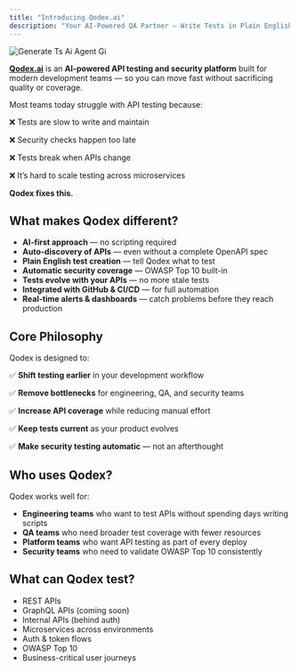 ```yaml
---
title: "Introducing Qodex.ai"
description: "Your AI-Powered QA Partner — Write Tests in Plain English, Catch Bugs Before They Ship, and Secure Every API Endpoint."
---
```


![Generate Ts Ai Agent Gi](/images/generate-ts-ai-agent.gif)

[**Qodex.ai**](http://Qodex.ai) is an **AI-powered API testing and security platform** built for modern development teams — so you can move fast without sacrificing quality or coverage.

Most teams today struggle with API testing because:

❌ Tests are slow to write and maintain

❌ Security checks happen too late

❌ Tests break when APIs change

❌ It’s hard to scale testing across microservices

**Qodex fixes this.**

## What makes Qodex different?

- **AI-first approach** — no scripting required
- **Auto-discovery of APIs** — even without a complete OpenAPI spec
- **Plain English test creation** — tell Qodex what to test
- **Automatic security coverage** — OWASP Top 10 built-in
- **Tests evolve with your APIs** — no more stale tests
- **Integrated with GitHub & CI/CD** — for full automation
- **Real-time alerts & dashboards** — catch problems before they reach production

## Core Philosophy

Qodex is designed to:

✅ **Shift testing earlier** in your development workflow

✅ **Remove bottlenecks** for engineering, QA, and security teams

✅ **Increase API coverage** while reducing manual effort

✅ **Keep tests current** as your product evolves

✅ **Make security testing automatic** — not an afterthought

## Who uses Qodex?

Qodex works well for:

- **Engineering teams** who want to test APIs without spending days writing scripts
- **QA teams** who need broader test coverage with fewer resources
- **Platform teams** who want API testing as part of every deploy
- **Security teams** who need to validate OWASP Top 10 consistently

## What can Qodex test?

- REST APIs
- GraphQL APIs (coming soon)
- Internal APIs (behind auth)
- Microservices across environments
- Auth & token flows
- OWASP Top 10
- Business-critical user journeys